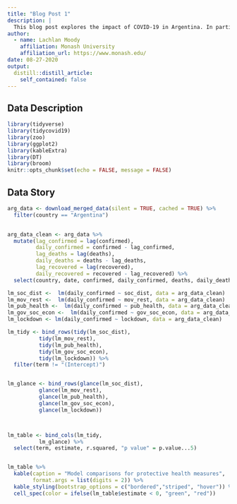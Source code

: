 ```yaml
---
title: "Blog Post 1"
description: |
  This blog post explores the impact of COVID-19 in Argentina. In particular, the various protective health measures introduced by the government will be evaluated based on their ability to effectively reduce people's movements and ultimately stop the spread of the virus.
author:
  - name: Lachlan Moody 
    affiliation: Monash University
    affiliation_url: https://www.monash.edu/
date: 08-27-2020
output:
  distill::distill_article:
    self_contained: false
---
```


## Data Description
```r
library(tidyverse)
library(tidycovid19)
library(zoo)
library(ggplot2)
library(kableExtra)
library(DT)
library(broom)
knitr::opts_chunk$set(echo = FALSE, message = FALSE)
```

## Data Story
```r
arg_data <- download_merged_data(silent = TRUE, cached = TRUE) %>%
  filter(country == "Argentina")
  

arg_data_clean <- arg_data %>%
  mutate(lag_confirmed = lag(confirmed),
         daily_confirmed = confirmed - lag_confirmed,
         lag_deaths = lag(deaths),
         daily_deaths = deaths - lag_deaths,
         lag_recovered = lag(recovered),
         daily_recovered = recovered - lag_recovered) %>%
  select(country, date, confirmed, daily_confirmed, deaths, daily_deaths, recovered, daily_recovered, soc_dist:apple_mtr_walking, gcmr_retail_recreation:gcmr_residential)
```


```r
lm_soc_dist <-  lm(daily_confirmed ~ soc_dist, data = arg_data_clean)
lm_mov_rest <-  lm(daily_confirmed ~ mov_rest, data = arg_data_clean)
lm_pub_health <-  lm(daily_confirmed ~ pub_health, data = arg_data_clean)
lm_gov_soc_econ <-  lm(daily_confirmed ~ gov_soc_econ, data = arg_data_clean)
lm_lockdown <- lm(daily_confirmed ~ lockdown, data = arg_data_clean)

lm_tidy <- bind_rows(tidy(lm_soc_dist),
          tidy(lm_mov_rest),
          tidy(lm_pub_health),
          tidy(lm_gov_soc_econ),
          tidy(lm_lockdown)) %>%
  filter(term != "(Intercept)")


lm_glance <- bind_rows(glance(lm_soc_dist),
          glance(lm_mov_rest),
          glance(lm_pub_health),
          glance(lm_gov_soc_econ),
          glance(lm_lockdown))



lm_table <- bind_cols(lm_tidy, 
          lm_glance) %>%
  select(term, estimate, r.squared, "p value" = p.value...5)


lm_table %>% 
  kable(caption = "Model comparisons for protective health measures", 
        format.args = list(digits = 2)) %>%
  kable_styling(bootstrap_options = c("bordered","striped", "hover")) %>%
  cell_spec(color = ifelse(lm_table$estimate < 0, "green", "red"))
```

